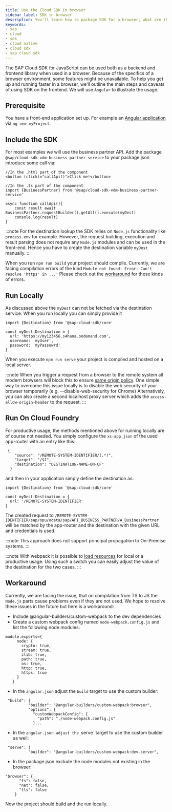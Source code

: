 ```yaml
---
title: Use the Cloud SDK in browser
sidebar_label: SDK in browser
description: You'll learn how to package SDK for a browser, what are the limitations, and how to use it with popular frontend frameworks.
keywords:
- sap
- cloud
- sdk
- cloud native
- cloud sdk
- sap cloud sdk
---
```


The SAP Cloud SDK for JavaScript can be used both as a backend and frontend library when used in a browser.
Because of the specifics of a browser environment, some features might be unavailable.
To help you get up and running faster in a browser, we'll outline the main steps and caveats of using SDK on the frontend.
We will use `Angular` to illustrate the usage.

## Prerequisite

You have a front-end application set up.
For example an [Angular application](https://angular.io/cli/new) via `ng new myProject`.

## Include the SDK

For most examples we will use the business partner API.
Add the package `@sap/cloud-sdk-vdm-business-partner-service` to your package.json introduce some call via:
```
//In the .html part of the component
<button (click)="callApi()">Click me!</button>

//In the .ts part of the component
import {BusinessPartner} from '@sap/cloud-sdk-vdm-business-partner-service'

async function callApi(){
    const result await BusinessPartner.requestBuilder().getAll().execute(myDest)
    console.log(result)
}
```

:::note
For the destination lookup the SDK relies on `Node.js` functionality like `process.env` for example.
However, the request building, execution and result parsing does not require any `Node.js` modules and can be used in the front-end.
Hence you have to create the destination variable `myDest` manually.
:::

When you run `npm run build` your project should compile.
Currently, we are facing compilation errors of the kind `Module not found: Error: Can't resolve 'https' in ...'`
Please check out the [workaround](#workaround) for these kinds of errors.

## Run Locally

As discussed above the `myDest` can not be fetched via the destination service.
When you run locally you can simply provide it
```
import {Destination} from '@sap-cloud-sdk/core'

const myDest:Destination = {
  url: 'https://my123456.s4hana.ondemand.com',
  username: 'myUser',
  password: 'myPassowrd'
}
```

When you execute `npm run serve` your project is compiled and hosted on a local server.

:::note
When you trigger a request from a browser to the remote system all modern browsers will block this to ensure [same origin policy](https://en.wikipedia.org/wiki/Same-origin_policy).
One simple way to overcome this issue locally is to disable the web security of your  browser temporarily (e.g. --disable-web-security for Chrome)
Alternatively, you can also create a second localhost proxy server which adds the `access-allow-origin-header` to the request.
:::

## Run On Cloud Foundry

For productive usage, the methods mentioned above for running locally are of course not needed.
You simply configure the `xs-app.json` of the used app-router with an entry like this:
```
 {
    "source": "/REMOTE-SYSTEM-IDENTIFIER/(.*)",
    "target": "/$1",
    "destination": "DESTINATION-NAME-ON-CF"
  }
```

and then in your application simply define the destination as:
```
import {Destination} from '@sap-cloud-sdk/core'

const myDest:Destination = {
  url: '/REMOTE-SYSTEM-IDENTIFIER'
}
```

The created request to `/REMOTE-SYSTEM-IDENTIFIER/sap/opu/odata/sap/API_BUSINESS_PARTNER/A_BusinessPartner` will be matched by the app-router and the destination with the given URL and credentials is used.

:::note
This approach does not support principal propagation to On-Premise systems.
:::

:::note
With webpack it is possible to [load resources](https://webpack.js.org/plugins/normal-module-replacement-plugin/) for local or a productive usage.
Using such a switch you can easily adjust the value of the destination for the two cases.
:::

## Workaround

Currently, we are facing the issue, that on compilation from TS to JS the `Node.js` parts cause problems even if they are not used.
We hope to resolve these issues in the future but here is a workaround:

- Include @angular-builders/custom-webpack to the dev dependencies
- Create a custom webpack config named `node-webpack.config.js` and list the following node modules:
```
module.exports={
     node: {
       crypto: true,
       stream: true,
       zlib: true,
       path: true,
       os: true,
       http: true,
       https: true
     }
   }
```
- In the `angular.json` adjust the `build` target to use the custom builder:
```
 "build": {
          "builder": "@angular-builders/custom-webpack:browser",
          "options": {
            "customWebpackConfig": {
              "path": "./node-webpack.config.js"
            }...
```
- In the `angular.json adjust the `serve` target to use the custom builder as well:
```
 "serve": {
          "builder": "@angular-builders/custom-webpack:dev-server",
```
- In the package.json exclude the node modules not existing in the browser:
```
"browser": {
      "fs": false,
      "net": false,
      "tls": false
    }
```
Now the project should build and the run locally.
